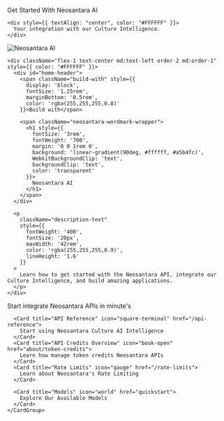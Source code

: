 <div className="relative w-full pt-12 pb-12">
  <div id="background-div" className="absolute inset-0 bg-gradient-to-r from-blue-500 to-purple-600 opacity-10" />
  
  <div style={{ marginTop: "100px", marginBottom: "100px" }} className="relative z-10">
    <div style={{ textAlign: "center" }}>
      <p style={{ 
        fontSize: "2rem", 
        fontWeight: "bold", 
        color: "#FFFFFF",
        margin: "0 auto"
      }}>
        Get Started With Neosantara AI
      </p>
    </div>

    <div style={{ textAlign: "center", color: "#FFFFFF" }}>
      Your integration with our Culture Intelligence.
    </div>
  </div>

  <div className="relative z-10 flex flex-col md:flex-row items-center gap-6" style={{ 
    maxWidth: '70rem', 
    margin: '0 auto', 
    padding: '0 1.25rem',
    marginBottom: '50px'
  }}>
    <div className="flex-1 flex justify-center md:justify-end order-1 md:order-2">
      <img 
        src="https://files.catbox.moe/pcwjnv.jpg"
        alt="Neosantara AI" 
        style={{ 
          maxWidth: '100%', 
          height: 'auto', 
          maxHeight: '20rem',
          borderRadius: '12px',
          boxShadow: '0 10px 25px rgba(0,0,0,0.2)'
        }} 
      />
    </div>

    <div className="flex-1 text-center md:text-left order-2 md:order-1" style={{ color: "#FFFFFF" }}>
      <div id="home-header">
        <span className="build-with" style={{
          display: 'block',
          fontSize: '1.25rem',
          marginBottom: '0.5rem',
          color: 'rgba(255,255,255,0.8)'
        }}>Build with</span>

        <span className="neosantara-wordmark-wrapper">
          <h1 style={{
            fontSize: '3rem',
            fontWeight: '700',
            margin: '0 0 1rem 0',
            background: 'linear-gradient(90deg, #ffffff, #a5b4fc)',
            WebkitBackgroundClip: 'text',
            backgroundClip: 'text',
            color: 'transparent'
          }}>
            Neosantara AI
          </h1>
        </span>
      </div>

      <p
        className="description-text"
        style={{
          fontWeight: '400',
          fontSize: '20px',
          maxWidth: '42rem',
          color: 'rgba(255,255,255,0.9)',
          lineHeight: '1.6'
        }}
      >
        Learn how to get started with the Neosantara API, integrate our Culture Intelligence, and build amazing applications.
      </p>
    </div>
  </div>

  <div style={{ 
    maxWidth: "900px", 
    margin: "0 auto", 
    padding: "0 20px",
    position: 'relative',
    zIndex: 10
  }}>
    <CardGroup cols={3}>
      <Card title="Quickstart" icon="rocket-launch" href="quickstart">
        Start integrate Neosantara APIs in minute's
      </Card>
      
      <Card title="API Reference" icon="square-terminal" href="/api-reference">
        Start using Neosantara Culture AI Intelligence
      </Card>
      <Card title="API Credits Overview" icon="book-open" href="about/token-credits">
        Learn how manage token credits Neosantara APIs
      </Card>
      <Card title="Rate Limits" icon="gauge" href="/rate-limits">
        Learn about Neosantara's Rate Limiting
      </Card>
      
      <Card title="Models" icon="world" href="quickstart">
        Explore Our Available Models
      </Card>
    </CardGroup>
  </div>
</div>